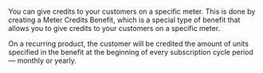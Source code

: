 You can give credits to your customers on a specific meter. This is done by creating a Meter Credits Benefit, which is a special type of benefit that allows you to give credits to your customers on a specific meter.

On a recurring product, the customer will be credited the amount of units specified in the benefit at the beginning of every subscription cycle period — monthly or yearly.
